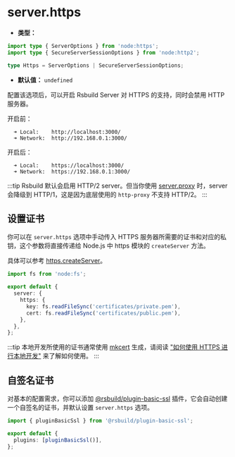 # server.https

- **类型：**

```ts
import type { ServerOptions } from 'node:https';
import type { SecureServerSessionOptions } from 'node:http2';

type Https = ServerOptions | SecureServerSessionOptions;
```

- **默认值：** `undefined`

配置该选项后，可以开启 Rsbuild Server 对 HTTPS 的支持，同时会禁用 HTTP 服务器。

开启前：

```
  ➜ Local:    http://localhost:3000/
  ➜ Network:  http://192.168.0.1:3000/
```

开启后：

```
  ➜ Local:    https://localhost:3000/
  ➜ Network:  https://192.168.0.1:3000/
```

:::tip
Rsbuild 默认会启用 HTTP/2 server。但当你使用 [server.proxy](/config/server/proxy) 时，server 会降级到 HTTP/1，这是因为底层使用的 `http-proxy` 不支持 HTTP/2。
:::

## 设置证书

你可以在 `server.https` 选项中手动传入 HTTPS 服务器所需要的证书和对应的私钥，这个参数将直接传递给 Node.js 中 https 模块的 `createServer` 方法。

具体可以参考 [https.createServer](https://nodejs.org/api/https.html#https_https_createserver_options_requestlistener)。

```ts
import fs from 'node:fs';

export default {
  server: {
    https: {
      key: fs.readFileSync('certificates/private.pem'),
      cert: fs.readFileSync('certificates/public.pem'),
    },
  },
};
```

:::tip
本地开发所使用的证书通常使用 [mkcert](https://github.com/FiloSottile/mkcert) 生成，请阅读 ["如何使用 HTTPS 进行本地开发"](https://web.dev/articles/how-to-use-local-https?hl=zh-cn) 来了解如何使用。
:::

## 自签名证书

对基本的配置需求，你可以添加 [@rsbuild/plugin-basic-ssl](https://github.com/rspack-contrib/rsbuild-plugin-basic-ssl) 插件，它会自动创建一个自签名的证书，并默认设置 `server.https` 选项。

```ts
import { pluginBasicSsl } from '@rsbuild/plugin-basic-ssl';

export default {
  plugins: [pluginBasicSsl()],
};
```

